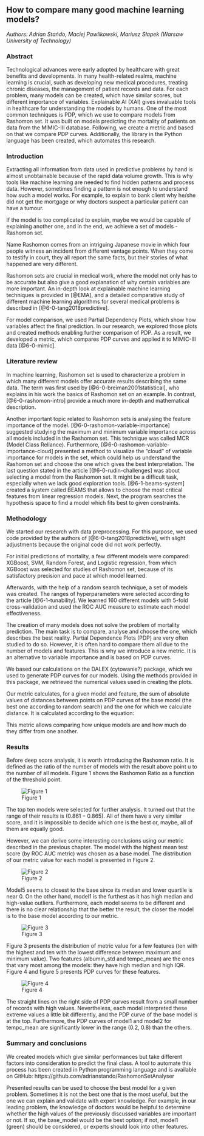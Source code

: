 ## How to compare many good machine learning models? 

*Authors: Adrian Stańdo, Maciej Pawlikowski, Mariusz Słapek (Warsaw University of Technology)*

### Abstract 

Technological advances were early adopted by healthcare with great benefits and developments. In many health-related realms, machine learning is crucial, such as developing new medical procedures, treating chronic diseases, the management of patient records and data. For each problem, many models can be created, which have similar scores, but different importance of variables. Explainable AI (XAI) gives invaluable tools in healthcare for understanding the models by humans. One of the most common techniques is PDP, which we use to compare models from Rashomon set. It was built on models predicting the mortality of patients on data from the MIMIC-III database. Following, we create a metric and based on that we compare PDP curves.  Additionally, the library in the Python language has been created, which automates this research.   

### Introduction 

Extracting all information from data used in predictive problems by hand is almost unobtainable because of the rapid data volume growth. This is why tools like machine learning are needed to find hidden patterns and process data. However, sometimes finding a pattern is not enough to understand how such a model works. For example, to explain to bank client why he/she did not get the mortgage or why doctors suspect a particular patient can have a tumour.   

If the model is too complicated to explain, maybe we would be capable of explaining another one, and in the end, we achieve a set of models - Rashomon set. 

Name Rashomon comes from an intriguing Japanese movie in which four people witness an incident from different vantage points. When they come to testify in court, they all report the same facts, but their stories of what happened are very different.    

Rashomon sets are crucial in medical work, where the model not only has to be accurate but also give a good explanation of why certain variables are more important. An in-depth look at explainable machine learning techniques is provided in [@EMA], and a detailed comparative study of different machine learning algorithms for several medical problems is described in [@6-0-tang2018predictive]. 

For model comparison, we used Partial Dependency Plots, which show how variables affect the final prediction. In our research, we explored those plots and created methods enabling further comparison of PDP. As a result, we developed a metric, which compares PDP curves and applied it to MIMIC-III data [@6-0-mimic]. 

### Literature review  

In machine learning, Rashomon set is used to characterize a problem in which many different models offer accurate results describing the same data. The term was first used by [@6-0-breiman2001statistical], who explains in his work the basics of Rashomon set on an example. In contrast, [@6-0-rashomon-intro] provide a much more in-depth and mathematical description. 

Another important topic related to Rashomon sets is analysing the feature importance of the model. [@6-0-rashomon-variable-importance] suggested studying the maximum and minimum variable importance across all models included in the Rashomon set. This technique was called MCR (Model Class Reliance). Furthermore, [@6-0-rashomon-variable-importance-cloud] presented a method to visualize the “cloud” of variable importance for models in the set, which could help us understand the Rashomon set and choose the one which gives the best interpretation. The last question stated in the article [@6-0-rudin-challenges] was about selecting a model from the Rashomon set. It might be a difficult task, especially when we lack good exploration tools. [@6-1-beams-system] created a system called BEAMS that allows to choose the most critical features from linear regression models. Next, the program searches the hypothesis space to find a model which fits best to given constraints.  

### Methodology 

We started our research with data preprocessing. For this purpose, we used code provided by the authors of [@6-0-tang2018predictive], with slight adjustments because the original code did not work perfectly.   

For initial predictions of mortality, a few different models were compared: XGBoost, SVM, Random Forest, and Logistic regression, from which XGBoost was selected for studies of Rashomon set, because of its satisfactory precision and pace at which model learned.  

Afterwards, with the help of a random search technique, a set of models was created. The ranges of hyperparameters were selected according to the article [@6-1-tunability]. We learned 160 different models with 5-fold cross-validation and used the ROC AUC measure to estimate each model effectiveness. 

The creation of many models does not solve the problem of mortality prediction. The main task is to compare, analyse and choose the one, which describes the best reality. Partial Dependence Plots (PDP) are very often studied to do so. However, it is often hard to compare them all due to the number of models and features. This is why we introduce a new metric. It is an alternative to variable importance and is based on PDP curves.  

We based our calculations on the DALEX (cytowanie?) package, which we used to generate PDP curves for our models. Using the methods provided in this package, we retrieved the numerical values used in creating the plots. 

Our metric calculates, for a given model and feature, the sum of absolute values of distances between points on PDP curves of the base model (the best one according to random search) and the one for which we calculate distance. It is calculated according to the equation: 

This metric allows comparing how unique models are and how much do they differ from one another.  

### Results 

Before deep score analysis, it is worth introducing the Rashomon ratio. It is defined as the ratio of the number of models with the result above point u to the number of all models. Figure 1 shows the Rashomon Ratio as a function of the threshold point. 

![Figure 1](images/6-1-rashomon_ratio.png)

The top ten models were selected for further analysis. It turned out that the range of their results is $(0.861 - 0.865)$. All of them have a very similar score, and it is impossible to decide which one is the best or, maybe, all of them are equally good.  

However, we can derive some interesting conclusions using our metric described in the previous chapter. The model with the highest mean test score (by ROC AUC metric) was chosen as a base model. The distribution of our metric value for each model is presented in Figure 2. 

![Figure 2](images/6-1-boxplot_1.png)

Model5 seems to closest to the base since its median and lower quartile is near 0. On the other hand, model1 is the furthest as it has high median and high-value outliers. Furthermore, each model seems to be different and there is no clear relationship that the better the result, the closer the model is to the base model according to our metric.  

![Figure 3](images/6-1-boxplot_2_2.png)

Figure 3 presents the distribution of metric value for a few features (ten with the highest and ten with the lowest difference between maximum and minimum value). Two features (albumin_std and tempc_mean) are the ones that vary most among the models: they have high median and high IQR. Figure 4 and figure 5 presents PDP curves for these features. 
 
![Figure 4](images/6-1-pdp_curves.jpg)

The straight lines on the right side of PDP curves result from a small number of records with high values. Nevertheless, each model interpreted these extreme values a little bit differently, and the PDP curve of the base model is at the top. Furthermore, the PDP curves of model1 and model2 for tempc_mean are significantly lower in the range (0.2, 0.8) than the others. 

### Summary and conclusions 

We created models which give similar performances but take different factors into consideration to predict the final class. A tool to automate this process has been created in Python programming language and is available on GitHub: https://github.com/adrianstando/RashomonSetAnalyser  

Presented results can be used to choose the best model for a given problem. Sometimes it is not the best one that is the most useful, but the one we can explain and validate with expert knowledge. For example, in our leading problem, the knowledge of doctors would be helpful to determine whether the high values of the previously discussed variables are important or not. If so, the base_model would be the best option; if not, model1 (green) should be considered, or experts should look into other features. 

